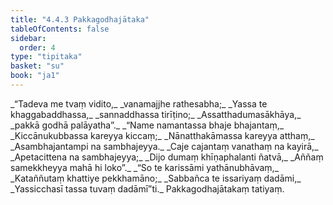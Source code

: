 ```yaml
---
title: "4.4.3 Pakkagodhajātaka"
tableOfContents: false
sidebar:
  order: 4
type: "tipitaka"
basket: "su"
book: "ja1"
---
```



<DynamicBreadcrumb />

<Division number="129" book="ja1">

<Paragraph number="1049" type="verses" book="ja1">
_“Tadeva me tvaṃ vidito,_  
_vanamajjhe rathesabha;_  
_Yassa te khaggabaddhassa,_  
_sannaddhassa tirīṭino;_  
_Assatthadumasākhāya,_  
_pakkā godhā palāyatha”._  

</Paragraph>

</Division>
<Division number="130" book="ja1">

<Paragraph number="1050" type="verses" book="ja1">
_“Name namantassa bhaje bhajantaṃ,_  
_Kiccānukubbassa kareyya kiccaṃ;_  
_Nānatthakāmassa kareyya atthaṃ,_  
_Asambhajantampi na sambhajeyya._  

</Paragraph>

</Division>
<Division number="131" book="ja1">

<Paragraph number="1051" type="verses" book="ja1">
_Caje cajantaṃ vanathaṃ na kayirā,_  
_Apetacittena na sambhajeyya;_  
_Dijo dumaṃ khīṇaphalanti ñatvā,_  
_Aññaṃ samekkheyya mahā hi loko”._  

</Paragraph>

</Division>
<Division number="132" book="ja1">

<Paragraph number="1052" type="verses" book="ja1">
_“So te karissāmi yathānubhāvaṃ,_  
_Kataññutaṃ khattiye pekkhamāno;_  
_Sabbañca te issariyaṃ dadāmi,_  
_Yassicchasī tassa tuvaṃ dadāmī”ti._  


</Paragraph>
</Division>

<Paragraph number="1053" type="center" book="ja1">
Pakkagodhajātakaṃ tatiyaṃ.
</Paragraph>